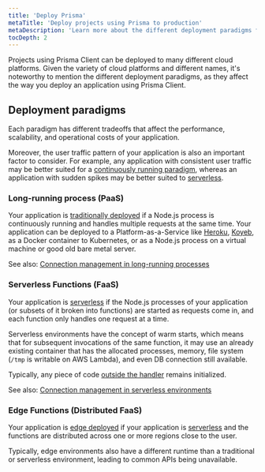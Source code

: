 ```yaml
---
title: 'Deploy Prisma'
metaTitle: 'Deploy projects using Prisma to production'
metaDescription: 'Learn more about the different deployment paradigms for Node.js applications and how they affect deploying an application using Prisma Client.'
tocDepth: 2
---
```


<TopBlock>

Projects using Prisma Client can be deployed to many different cloud platforms. Given the variety of cloud platforms and different names, it's noteworthy to mention the different deployment paradigms, as they affect the way you deploy an application using Prisma Client.

</TopBlock>

## Deployment paradigms

Each paradigm has different tradeoffs that affect the performance, scalability, and operational costs of your application.

Moreover, the user traffic pattern of your application is also an important factor to consider. For example, any application with consistent user traffic may be better suited for a [continuously running paradigm](#long-running-process-paas), whereas an application with sudden spikes may be better suited to [serverless](#serverless-functions-faas).

### Long-running process (PaaS)

Your application is [traditionally deployed](./traditional) if a Node.js process is continuously running and handles multiple requests at the same time. Your application can be deployed to a Platform-as-a-Service like [Heroku](./traditional/deploy-to-heroku), [Koyeb](./traditional/deploy-to-koyeb), as a Docker container to Kubernetes, or as a Node.js process on a virtual machine or good old bare metal server.

See also: [Connection management in long-running processes](/guides/performance-and-optimization/connection-management#long-running-processes)

### Serverless Functions (FaaS)

Your application is [serverless](./serverless) if the Node.js processes of your application (or subsets of it broken into functions) are started as requests come in, and each function only handles one request at a time.

Serverless environments have the concept of warm starts, which means that for subsequent invocations of the same function, it may use an already existing container that has the allocated processes, memory, file system (`/tmp` is writable on AWS Lambda), and even DB connection still available.

Typically, any piece of code [outside the handler](https://docs.aws.amazon.com/lambda/latest/dg/gettingstarted-features.html#gettingstarted-features-programmingmodel) remains initialized.

See also: [Connection management in serverless environments](/guides/performance-and-optimization/connection-management#serverless-environments-faas)

### Edge Functions (Distributed FaaS)

Your application is [edge deployed](./edge) if your application is [serverless](#serverless-functions-faas) and the functions are distributed across one or more regions close to the user.

Typically, edge environments also have a different runtime than a traditional or serverless environment, leading to common APIs being unavailable.
